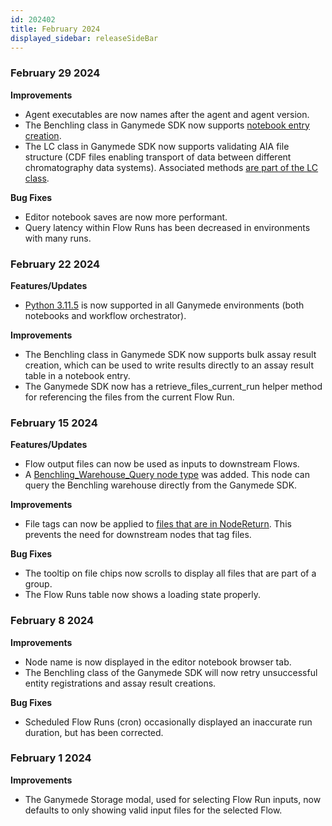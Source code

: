 ```yaml
---
id: 202402
title: February 2024
displayed_sidebar: releaseSideBar
---
```


### February 29 2024
**Improvements**
- Agent executables are now names after the agent and agent version.
- The Benchling class in Ganymede SDK now supports [notebook entry creation](../sdk/sdk_markdowns/benchling.benchling#function-benchlingcreate_entry).
- The LC class in Ganymede SDK now supports validating AIA file structure (CDF files enabling transport of data between different chromatography data systems). Associated methods [are part of the LC class](../sdk/sdk_markdowns/lc.md#function-lccompare_aia_files).

**Bug Fixes**
- Editor notebook saves are now more performant.
- Query latency within Flow Runs has been decreased in environments with many runs.

### February 22 2024
**Features/Updates**
- [Python 3.11.5](https://www.python.org/downloads/release/python-3115/) is now supported in all Ganymede environments (both notebooks and workflow orchestrator).

**Improvements**
- The Benchling class in Ganymede SDK now supports bulk assay result creation, which can be used to write results directly to an assay result table in a notebook entry.
- The Ganymede SDK now has a retrieve_files_current_run helper method for referencing the files from the current Flow Run.

### February 15 2024
**Features/Updates**
- Flow output files can now be used as inputs to downstream Flows.
- A [Benchling_Warehouse_Query node type](../nodes/App/Benchling_Warehouse_Query.md) was added. This node can query the Benchling warehouse directly from the Ganymede SDK.

**Improvements**
- File tags can now be applied to [files that are in NodeReturn](../connectivity/Tags.mdx). This prevents the need for downstream nodes that tag files.

**Bug Fixes**
- The tooltip on file chips now scrolls to display all files that are part of a group.
- The Flow Runs table now shows a loading state properly.

### February 8 2024
**Improvements**
- Node name is now displayed in the editor notebook browser tab.
- The Benchling class of the Ganymede SDK will now retry unsuccessful entity registrations and assay result creations.

**Bug Fixes**
- Scheduled Flow Runs (cron) occasionally displayed an inaccurate run duration, but has been corrected.

### February 1 2024
**Improvements**
- The Ganymede Storage modal, used for selecting Flow Run inputs, now defaults to only showing valid input files for the selected Flow.
